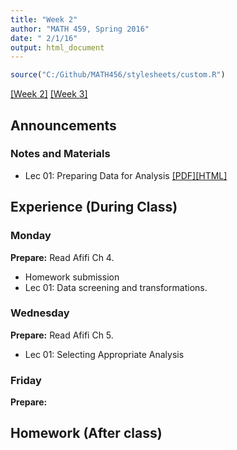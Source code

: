 ```yaml
---
title: "Week 2"
author: "MATH 459, Spring 2016"
date: " 2/1/16"
output: html_document
---
```

```r
source("C:/Github/MATH456/stylesheets/custom.R")
```
[[Week 2]](wk01.html) [[Week 3]](wk03.html)

## Announcements


### Notes and Materials
* Lec 01: Preparing Data for Analysis [[PDF]](notes/lec01_data_prep.pdf)[[HTML]](notes/lec01_data_prep.html)


## Experience (During Class)
### Monday
**Prepare:** Read Afifi Ch 4. 

* Homework submission
* Lec 01: Data screening and transformations. 

### Wednesday
**Prepare:** Read Afifi Ch 5. 

* Lec 01: Selecting Appropriate Analysis
  

### Friday
**Prepare:** 

## Homework (After class)

